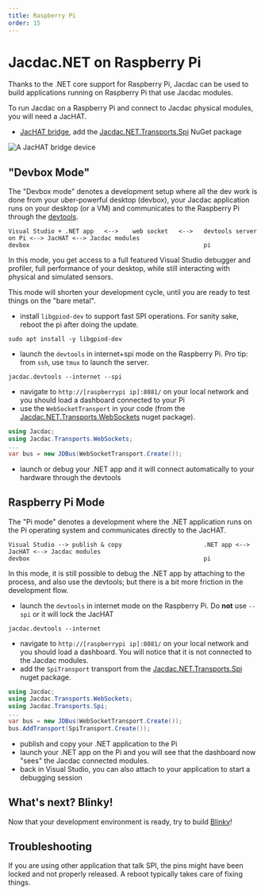 ```yaml
---
title: Raspberry Pi
order: 15
---
```


# Jacdac.NET on Raspberry Pi

Thanks to the .NET core support for Raspberry Pi, Jacdac can be used to build applications running on Raspberry Pi
that use Jacdac modules.

To run Jacdac on a Raspberry Pi and connect to Jacdac physical modules, you will need a JacHAT.

* [JacHAT bridge](/services/bridge), add the [Jacdac.NET.Transports.Spi](https://www.nuget.org/packages/Jacdac.NET.Transports.Spi/) NuGet package

![A JacHAT bridge device](./jachat.jpg)

## "Devbox Mode"

The "Devbox mode" denotes a development setup where all the dev work is done from your uber-powerful desktop (devbox), your Jacdac application runs on your desktop (or a VM)
and communicates to the Raspberry Pi through the [devtools](/clients/dotnet/devtools).

```
Visual Studio + .NET app   <-->    web socket   <-->   devtools server on Pi <--> JacHAT <--> Jacdac modules
devbox                                                 pi
```

In this mode, you get access to a full featured Visual Studio debugger and profiler, full performance of your desktop, 
while still interacting with physical and simulated sensors.

This mode will shorten your development cycle, until you are ready to test things on the "bare metal".

- install `libgpiod-dev` to support fast SPI operations. For sanity sake, reboot the pi after doing the update.

```
sudo apt install -y libgpiod-dev
```

- launch the `devtools` in internet+spi mode on the Raspberry Pi. Pro tip: from `ssh`, use `tmux` to launch the server.

```
jacdac.devtools --internet --spi
```
- navigate to `http://[raspberrypi ip]:8081/` on your local network and you should load a dashboard connected to your Pi
- use the `WebSocketTransport` in your code (from the [Jacdac.NET.Transports.WebSockets](https://www.nuget.org/packages/Jacdac.NET.Transports.WebSockets/) nuget package).

```cs
using Jacdac;
using Jacdac.Transports.WebSockets;
...
var bus = new JDBus(WebSocketTransport.Create());
```

- launch or debug your .NET app and it will connect automatically to your hardware through the devtools

## Raspberry Pi Mode

The "Pi mode" denotes a development where the .NET application runs on the Pi operating system and communicates directly to the JacHAT.

```
Visual Studio --> publish & copy                       .NET app <--> JacHAT <--> Jacdac modules
devbox                                                 pi
```

In this mode, it is still possible to debug the .NET app by attaching to the process, and also use the devtools; but there is a bit
more friction in the development flow.

- launch the `devtools` in internet mode on the Raspberry Pi. Do **not** use `--spi` or it will lock the JacHAT
```
jacdac.devtools --internet
```
- navigate to `http://[raspberrypi ip]:8081/` on your local network and you should load a dashboard. You will notice that it is not connected to the Jacdac modules.
- add the `SpiTransport` transport from the [Jacdac.NET.Transports.Spi](https://www.nuget.org/packages/Jacdac.NET.Transports.Spi/) nuget package.

```cs
using Jacdac;
using Jacdac.Transports.WebSockets;
using Jacdac.Transports.Spi;
...
var bus = new JDBus(WebSocketTransport.Create());
bus.AddTransport(SpiTransport.Create());
```

- publish and copy your .NET application to the Pi
- launch your .NET app on the Pi and you will see that the dashboard now "sees" the Jacdac connected modules.
- back in Visual Studio, you can also attach to your application to start a debugging session

## What's next? Blinky!

Now that your development environment is ready, try to build [Blinky](/clients/dotnet/projects/blinky)!

## Troubleshooting

If you are using other application that talk SPI, the pins might have been locked and not properly released. A reboot typically takes care of fixing things.